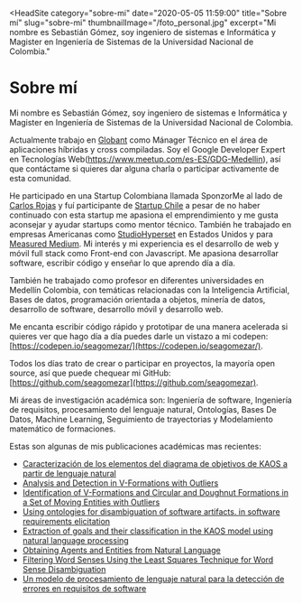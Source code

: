 
<HeadSite
  category="sobre-mi"
  date="2020-05-05 11:59:00"
  title="Sobre mí"
  slug="sobre-mi"
  thumbnailImage="/foto_personal.jpg"
  excerpt="Mi nombre es Sebastián Gómez, soy ingeniero de sistemas e Informática y Magister en Ingeniería de Sistemas de la Universidad Nacional de Colombia."
></HeadSite>

# **Sobre mí**

Mi nombre es Sebastián Gómez, soy ingeniero de sistemas e Informática y Magister en Ingeniería de Sistemas de la Universidad Nacional de Colombia.

Actualmente trabajo en [Globant](https://www.globant.com/) como Mánager Técnico en el área de aplicaciones híbridas y cross compiladas. Soy el Google Developer Expert en Tecnologías Web(https://www.meetup.com/es-ES/GDG-Medellin), así que contáctame si quieres dar alguna charla o participar activamente de esta comunidad.

He participado en una Startup Colombiana llamada SponzorMe al lado de [Carlos Rojas](https://www.carlosrojasblog.com/) y fuí participante de [Startup Chile](http://www.startupchile.org/) a pesar de no haber continuado con esta startup me apasiona el emprendimiento y me gusta aconsejar y ayudar startups como mentor técnico. También he trabajado en empresas Americanas como [StudioHyperset](https://studiohyperset.com/) en Estados Unidos y para [Measured Medium](http://measuredmedium.com/). Mi interés y mi experiencia es el desarrollo de web y móvil full stack como Front-end con Javascript. Me apasiona desarrollar software, escribir código y enseñar lo que aprendo día a día.

También he trabajado como profesor en diferentes universidades en Medellín Colombia, con temáticas relacionadas con la Inteligencia Artificial, Bases de datos, programación orientada a objetos, minería de datos, desarrollo de software, desarrollo móvil y desarrollo web.

Me encanta escribir código rápido y prototipar de una manera acelerada si quieres ver que hago día a día puedes darle un vistazo a mi codepen: [https://codepen.io/seagomezar/](https://codepen.io/seagomezar/).

Todos los días trato de crear o participar en proyectos, la mayoría open source, así que puede chequear mi GitHub: [https://github.com/seagomezar](https://github.com/seagomezar).

Mi áreas de investigación académica son: Ingeniería de software, Ingeniería de requisitos, procesamiento del lenguaje natural, Ontologías, Bases De Datos, Machine Learning, Seguimiento de trayectorias y Modelamiento matemático de formaciones.

Estas son algunas de mis publicaciones académicas mas recientes:

- [Caracterización de los elementos del diagrama de objetivos de KAOS a partir de lenguaje natural](http://revistas.unipamplona.edu.co/ojs_viceinves/index.php/RCTA/article/view/288/361)
- [Analysis and Detection in V-Formations with Outliers](http://www.redalyc.org/articulo.oa?id=47730923003)
- [Identification of V-Formations and Circular and Doughnut Formations in a Set of Moving Entities with Outliers](http://www.hindawi.com/journals/aaa/2014/241684/)
- [Using ontologies for disambiguation of software artifacts. in software requirements elicitation](http://www.revistasiush.com/index.php/quid/article/download/71/33)
- [Extraction of goals and their classification in the KAOS model using natural language processing](http://www.scielo.cl/scielo.php?pid=S0718-33052015000100007&script=sci_arttext&tlng=e)
- [Obtaining Agents and Entities from Natural Language](http://link.springer.com/chapter/10.1007/978-3-319-06764-3_5#page-1)
- [Filtering Word Senses Using the Least Squares Technique for Word Sense Disambiguation](http://www.enggjournals.com/ijet/docs/IJET14-06-06-128.pdf)
- [Un modelo de procesamiento de lenguaje natural para la detección de errores en requisitos de software](http://revistavirtual.ucn.edu.co/index.php/RevistaUCN/article/view/707/1234)
